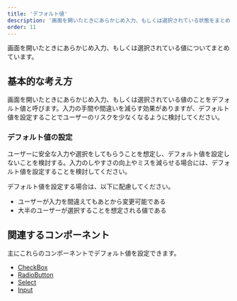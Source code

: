 ```yaml
---
title: 'デフォルト値'
description: '画面を開いたときにあらかじめ入力、もしくは選択されている状態をまとめています。'
order: 11
---
```

画面を開いたときにあらかじめ入力、もしくは選択されている値についてまとめています。

## 基本的な考え方
画面を開いたときにあらかじめ入力、もしくは選択されている値のことをデフォルト値と呼びます。入力の手間や間違いを減らす効果がありますが、デフォルト値を設定することでユーザーのリスクを少なくなるように検討してください。

### デフォルト値の設定
ユーザーに安全な入力や選択をしてもらうことを想定し、デフォルト値を設定しないことを検討する。入力のしやすさの向上やミスを減らせる場合には、デフォルト値を設定することを検討してください。

デフォルト値を設定する場合は、以下に配慮してください。
- ユーザーが入力を間違えてもあとから変更可能である
- 大半のユーザーが選択することを想定される値である

## 関連するコンポーネント
主にこれらのコンポーネントでデフォルト値を設定できます。

- [CheckBox](/products/components/check-box/#h2-3)
- [RadioButton](/products/components/radio-button/#h2-2)
- [Select](/products/components/select/#h2-1)
- [Input](/products/components/input/#h2-4)